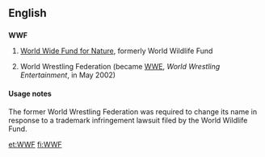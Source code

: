 ==English==

==={{initialism}}===
'''WWF'''

# [[w:World Wide Fund for Nature|World Wide Fund for Nature]], formerly World Wildlife Fund
# {{historical}} World Wrestling Federation (became [[WWE]], ''World Wrestling Entertainment'', in May 2002)

====Usage notes====
The former World Wrestling Federation was required to change its name in response to a trademark infringement lawsuit filed by the World Wildlife Fund.

[[et:WWF]]
[[fi:WWF]]